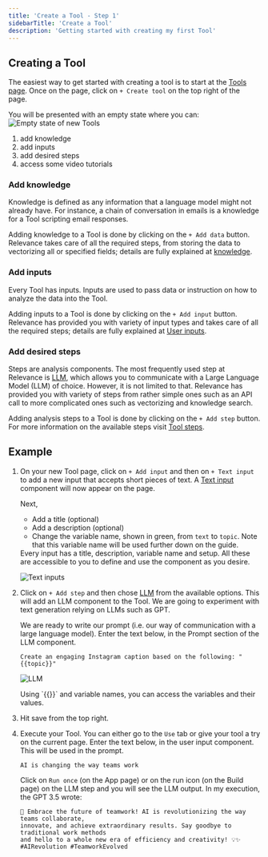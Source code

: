 ```yaml
---
title: 'Create a Tool - Step 1'
sidebarTitle: 'Create a Tool'
description: 'Getting started with creating my first Tool'
---
```


## Creating a Tool

The easiest way to get started with creating a tool is to start at the 
[Tools page](/get-started/key-concepts/tools).
Once on the page, click on `+ Create tool` on the top right of the page.

You will be presented with an empty state where you can:
![Empty state of new Tools](/images/tools/tool2.png)
1. add knowledge
2. add inputs
3. add desired steps
4. access some video tutorials

### Add knowledge
Knowledge is defined as any information that a language model might not already have.
For instance, a chain of conversation in emails is a knowledge for a Tool scripting
email responses.

Adding knowledge to a Tool is done by clicking on the `+ Add data` button. Relevance takes
care of all the required steps, from storing the data to vectorizing all or specified
fields; details are fully explained at [knowledge](/custom-tools/knowledge/knowledge).

### Add inputs
Every Tool has inputs. 
Inputs are used to pass data or instruction on how to analyze the data into the Tool. 

Adding inputs to a Tool is done by clicking on the `+ Add input` button. Relevance has
provided you with variety of input types and takes care of all the required steps; 
details are fully explained at [User inputs](/custom-tools/user-inputs/step-one). 

### Add desired steps
Steps are analysis components. The most frequently used step at Relevance is 
[LLM](/custom-tools/tool-steps/llms/llm), which allows you to
communicate with a Large Language Model (LLM) of choice. However, it is not
limited to that. 
Relevance has provided you with variety of steps from rather simple ones such as an
API call to more complicated ones such as vectorizing and knowledge search.

Adding analysis steps to a Tool is done by clicking on the `+ Add step` button. For
more information on the available steps visit 
[Tool steps](/custom-tools/tool-steps/step-one).


## Example
1. On your new Tool page, click on `+ Add input` and then on `+ Text input` 
to add a new input that accepts short pieces of text. 
A [Text input](/custom-tools/user-inputs/text-input) component will now appear on the page.

    Next, 
    * Add a title (optional)
    * Add a description (optional)
    * Change the variable name, shown in green, from `text` to `topic`.
        Note that this variable name will be used further down on the guide.

    <Tip>
    Every input has a title, description, variable name and setup. 
    All these are accessible to you to define and use the component as you desire.
    </Tip>

    ![Text inputs](/images/tools/components/user-input/text-input-details1.png)

2. Click on `+ Add step` and then chose [LLM](/custom-tools/tool-steps/llms/llm) from the 
available options. This will add an LLM component to the Tool. We are going to 
experiment with text generation relying on LLMs such as GPT. 

    We are ready to write our prompt (i.e. our way of communication with a large 
    language model). Enter the text below, in the Prompt section of the LLM component.
    ```text 
    Create an engaging Instagram caption based on the following: "{{topic}}"
    ```
    
    ![LLM](/images/tools/components/tool-step/llm-get-started.png)

    <Tip>
    Using `{{}}` and variable names, you can access the variables and their values.
    </Tip>

3. Hit save from the top right. 
4. Execute your Tool. You can either go to the `Use` tab or give your tool a try on the current page.
    Enter the text below, in the user input component. This will be used in the prompt. 
    ```text
    AI is changing the way teams work
    ``` 

    Click on `Run once` (on the App page) or on the run icon (on the Build page) on the LLM step 
    and you will see the LLM output. In my execution, the GPT 3.5 wrote:
    ```
    🚀 Embrace the future of teamwork! AI is revolutionizing the way teams collaborate, 
    innovate, and achieve extraordinary results. Say goodbye to traditional work methods 
    and hello to a whole new era of efficiency and creativity! 💡✨ #AIRevolution #TeamworkEvolved
    ```